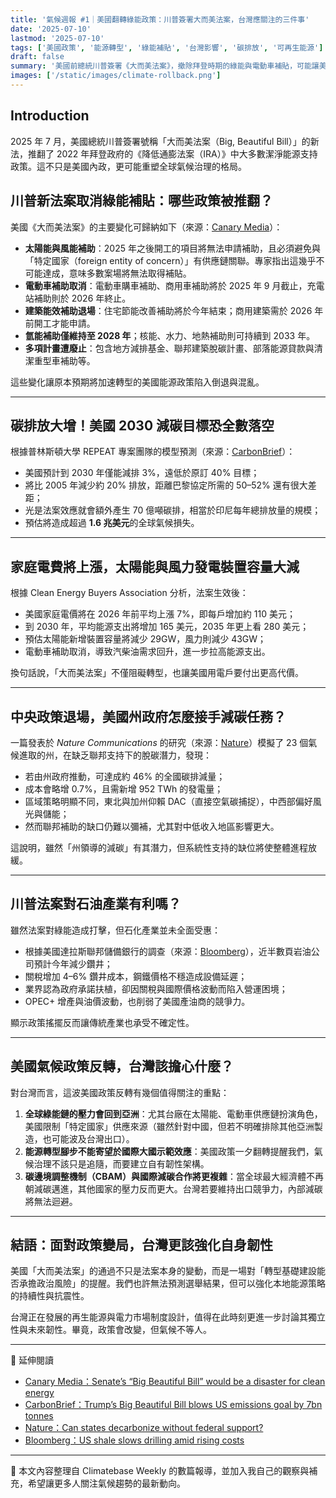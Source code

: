 ```yaml
---
title: '氣候週報 #1｜美國翻轉綠能政策：川普簽署大而美法案，台灣應關注的三件事'
date: '2025-07-10'
lastmod: '2025-07-10'
tags: ['美國政策', '能源轉型', '綠能補貼', '台灣影響', '碳排放', '可再生能源']
draft: false
summary: '美國前總統川普簽署《大而美法案》，撤除拜登時期的綠能與電動車補貼，可能讓美國碳排增加 70 億噸、家庭電費上漲，也讓全球氣候治理前景更加不穩。台灣該如何應對這場政策震盪？'
images: ['/static/images/climate-rollback.png']
---
```


## Introduction

2025 年 7 月，美國總統川普簽署號稱「大而美法案（Big, Beautiful Bill）」的新法，推翻了 2022 年拜登政府的《降低通膨法案（IRA）》中大多數潔淨能源支持政策。這不只是美國內政，更可能重塑全球氣候治理的格局。

<TOCInline toc={props.toc} exclude="Introduction" />

## 川普新法案取消綠能補貼：哪些政策被推翻？

美國《大而美法案》的主要變化可歸納如下（來源：[Canary Media](https://www.canarymedia.com/articles/policy-regulation/senates-big-beautiful-bill-would-be-a-disaster-for-clean-energy)）：

- **太陽能與風能補助**：2025 年之後開工的項目將無法申請補助，且必須避免與「特定國家（foreign entity of concern）」有供應鏈關聯。專家指出這幾乎不可能達成，意味多數案場將無法取得補貼。
- **電動車補助取消**：電動車購車補助、商用車補助將於 2025 年 9 月截止，充電站補助則於 2026 年終止。
- **建築能效補助退場**：住宅節能改善補助將於今年結束；商用建築需於 2026 年前開工才能申請。
- **氫能補助僅維持至 2028 年**；核能、水力、地熱補助則可持續到 2033 年。
- **多項計畫遭廢止**：包含地方減排基金、聯邦建築脫碳計畫、部落能源貸款與清潔重型車補助等。

這些變化讓原本預期將加速轉型的美國能源政策陷入倒退與混亂。

---

## 碳排放大增！美國 2030 減碳目標恐全數落空

根據普林斯頓大學 REPEAT 專案團隊的模型預測（來源：[CarbonBrief](https://www.carbonbrief.org/chart-trumps-big-beautiful-bill-blows-us-emissions-goal-by-7bn-tonnes/)）：

- 美國預計到 2030 年僅能減排 3%，遠低於原訂 40% 目標；
- 將比 2005 年減少約 20% 排放，距離巴黎協定所需的 50–52% 還有很大差距；
- 光是法案效應就會額外產生 70 億噸碳排，相當於印尼每年總排放量的規模；
- 預估將造成超過 **1.6 兆美元**的全球氣候損失。

---

## 家庭電費將上漲，太陽能與風力發電裝置容量大減

根據 Clean Energy Buyers Association 分析，法案生效後：

- 美國家庭電價將在 2026 年前平均上漲 7%，即每戶增加約 110 美元；
- 到 2030 年，平均能源支出將增加 165 美元，2035 年更上看 280 美元；
- 預估太陽能新增裝置容量將減少 29GW，風力則減少 43GW；
- 電動車補助取消，導致汽柴油需求回升，進一步拉高能源支出。

換句話說，「大而美法案」不僅阻礙轉型，也讓美國用電戶要付出更高代價。

---

## 中央政策退場，美國州政府怎麼接手減碳任務？

一篇發表於 *Nature Communications* 的研究（來源：[Nature](https://www.nature.com/articles/s41467-025-59696-0)）模擬了 23 個氣候進取的州，在缺乏聯邦支持下的脫碳潛力，發現：

- 若由州政府推動，可達成約 46% 的全國碳排減量；
- 成本會略增 0.7%，且需新增 952 TWh 的發電量；
- 區域策略明顯不同，東北與加州仰賴 DAC（直接空氣碳捕捉），中西部偏好風光與儲能；
- 然而聯邦補助的缺口仍難以彌補，尤其對中低收入地區影響更大。

這說明，雖然「州領導的減碳」有其潛力，但系統性支持的缺位將使整體進程放緩。

---

## 川普法案對石油產業有利嗎？

雖然法案對綠能造成打擊，但石化產業並未全面受惠：

- 根據美國達拉斯聯邦儲備銀行的調查（來源：[Bloomberg](https://www.bloomberg.com/news/articles/2025-07-02/us-shale-reduces-drilling-as-executives-target-trump-in-survey)），近半數頁岩油公司預計今年減少鑽井；
- 關稅增加 4–6% 鑽井成本，鋼鐵價格不穩造成設備延遲；
- 業界認為政府承諾扶植，卻因關稅與國際價格波動而陷入營運困境；
- OPEC+ 增產與油價波動，也削弱了美國產油商的競爭力。

顯示政策搖擺反而讓傳統產業也承受不確定性。

---

## 美國氣候政策反轉，台灣該擔心什麼？

對台灣而言，這波美國政策反轉有幾個值得關注的重點：

1. **全球綠能鏈的壓力會回到亞洲**：尤其台廠在太陽能、電動車供應鏈扮演角色，美國限制「特定國家」供應來源（雖然針對中國，但若不明確排除其他亞洲製造，也可能波及台灣出口）。
2. **能源轉型腳步不能寄望於國際大國示範效應**：美國政策一夕翻轉提醒我們，氣候治理不該只是追隨，而要建立自有韌性架構。
3. **碳邊境調整機制（CBAM）與國際減碳合作將更複雜**：當全球最大經濟體不再朝減碳邁進，其他國家的壓力反而更大。台灣若要維持出口競爭力，內部減碳將無法迴避。

---

## 結語：面對政策變局，台灣更該強化自身韌性

美國「大而美法案」的通過不只是法案本身的變動，而是一場對「轉型基礎建設能否承擔政治風險」的提醒。我們也許無法預測選舉結果，但可以強化本地能源策略的持續性與抗震性。

台灣正在發展的再生能源與電力市場制度設計，值得在此時刻更進一步討論其獨立性與未來韌性。畢竟，政策會改變，但氣候不等人。

---


🧷 延伸閱讀  
- [Canary Media：Senate’s “Big Beautiful Bill” would be a disaster for clean energy](https://www.canarymedia.com/articles/policy-regulation/senates-big-beautiful-bill-would-be-a-disaster-for-clean-energy)  
- [CarbonBrief：Trump’s Big Beautiful Bill blows US emissions goal by 7bn tonnes](https://www.carbonbrief.org/chart-trumps-big-beautiful-bill-blows-us-emissions-goal-by-7bn-tonnes)  
- [Nature：Can states decarbonize without federal support?](https://www.nature.com/articles/s41467-025-59696-0)  
- [Bloomberg：US shale slows drilling amid rising costs](https://www.bloomberg.com/news/articles/2025-07-02/us-shale-reduces-drilling-as-executives-target-trump-in-survey)

---

📌 本文內容整理自 Climatebase Weekly 的數篇報導，並加入我自己的觀察與補充，希望讓更多人關注氣候趨勢的最新動向。